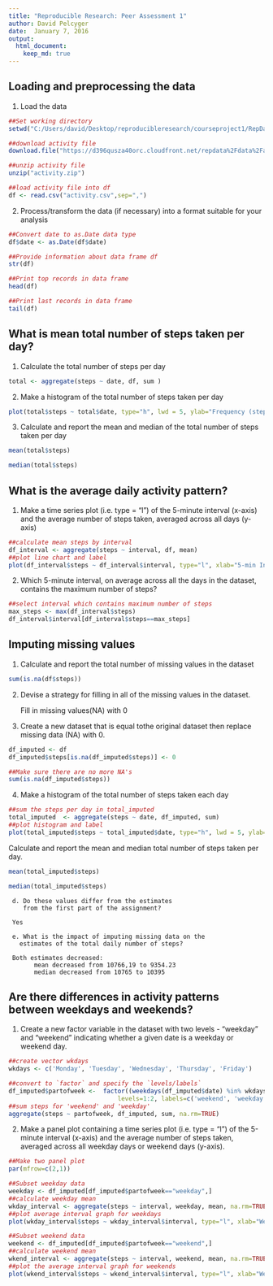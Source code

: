 ```yaml
---
title: "Reproducible Research: Peer Assessment 1"
author: David Pelcyger
date:  January 7, 2016
output: 
  html_document:
    keep_md: true
---
```


## Loading and preprocessing the data
1.  Load the data

```r
##Set working directory 
setwd("C:/Users/david/Desktop/reproducibleresearch/courseproject1/RepData_PeerAssessment1")

##download activity file
download.file("https://d396qusza40orc.cloudfront.net/repdata%2Fdata%2Factivity.zip","activity.zip")

##unzip activity file
unzip("activity.zip") 

##load activity file into df
df <- read.csv("activity.csv",sep=",")
```

2. Process/transform the data (if necessary) into a format suitable for your analysis
    
```r
##Convert date to as.Date data type
df$date <- as.Date(df$date)
```
    
```r
##Provide information about data frame df
str(df)
```
    
```r
##Print top records in data frame
head(df)
```
    
```r
##Print last records in data frame
tail(df)
```

## What is mean total number of steps taken per day?

1. Calculate the total number of steps per day
```r
total <- aggregate(steps ~ date, df, sum )
``` 

2.  Make a histogram of the total number of steps taken per day
```r
plot(total$steps ~ total$date, type="h", lwd = 5, ylab="Frequency (steps)", xlab="Activity Days")
```

3. Calculate and report the mean and median of the total number of steps taken per day

```r
mean(total$steps)
```

```r
median(total$steps)
```

## What is the average daily activity pattern?

1.  Make a time series plot (i.e. type = "l") of the 5-minute interval (x-axis)
    and the average number of steps taken, averaged across all days (y-axis)

```r
##calculate mean steps by interval 
df_interval <- aggregate(steps ~ interval, df, mean)
##plot line chart and label
plot(df_interval$steps ~ df_interval$interval, type="l", xlab="5-min Intervals", ylab="Average Steps Taken") 
```

2.  Which 5-minute interval, on average across all the days in the dataset,
    contains the maximum number of steps?

```r
##select interval which contains maximum number of steps
max_steps <- max(df_interval$steps)
df_interval$interval[df_interval$steps==max_steps]
```

## Imputing missing values

1. Calculate and report the total number of missing values in the dataset

```r
sum(is.na(df$steps))
``` 
2. Devise a strategy for filling in all of the missing values in the dataset.

    Fill in missing values(NA)  with 0

3. Create a new dataset that is equal tothe original 
  dataset then replace missing data (NA) with 0.

```r
df_imputed <- df
df_imputed$steps[is.na(df_imputed$steps)] <- 0
```    
    
```r
##Make sure there are no more NA's
sum(is.na(df_imputed$steps))
```

4.  Make a histogram of the total number of steps taken each day
     
```r
##sum the steps per day in total_imputed 
total_imputed  <- aggregate(steps ~ date, df_imputed, sum)
##plot histogram and label
plot(total_imputed$steps ~ total_imputed$date, type="h", lwd = 5, ylab="Imputed Frequency (steps)", xlab="Imputed Activity Days")  
```     

Calculate and report the mean and median total number of steps taken per day.

```r
mean(total_imputed$steps)
```

```r
median(total_imputed$steps)
```

     d. Do these values differ from the estimates
        from the first part of the assignment?
     
     Yes

     e. What is the impact of imputing missing data on the
       estimates of the total daily number of steps?

     Both estimates decreased:
           mean decreased from 10766,19 to 9354.23
           median decreased from 10765 to 10395

## Are there differences in activity patterns between weekdays and weekends?

1.  Create a new factor variable in the dataset with two levels - "weekday"  
   and "weekend" indicating whether a given date is a weekday or weekend day.
    
```r
##create vector wkdays 
wkdays <- c('Monday', 'Tuesday', 'Wednesday', 'Thursday', 'Friday')

##convert to `factor` and specify the `levels/labels`
df_imputed$partofweek <-  factor((weekdays(df_imputed$date) %in% wkdays)+1L,
                              levels=1:2, labels=c('weekend', 'weekday'))
##sum steps for 'weekend' and 'weekday'
aggregate(steps ~ partofweek, df_imputed, sum, na.rm=TRUE)
```

2.  Make a panel plot containing a time series plot (i.e. type = "l")
    of the 5-minute interval (x-axis) and the average number of steps taken,
    averaged across all weekday days or weekend days (y-axis). 
         
```r
##Make two panel plot
par(mfrow=c(2,1))

##Subset weekday data 
weekday <- df_imputed[df_imputed$partofweek=="weekday",]
##calculate weekday mean
wkday_interval <- aggregate(steps ~ interval, weekday, mean, na.rm=TRUE)
##plot average interval graph for weekdays
plot(wkday_interval$steps ~ wkday_interval$interval, type="l", xlab="Weekday 5-min Interval", ylab="Average Steps")

##Subset weekend data  
weekend <- df_imputed[df_imputed$partofweek=="weekend",]
##calculate weekend mean
wkend_interval <- aggregate(steps ~ interval, weekend, mean, na.rm=TRUE)
##plot the average interval graph for weekends
plot(wkend_interval$steps ~ wkend_interval$interval, type="l", xlab="Weekend 5-min Interval", ylab="Average Steps")
```